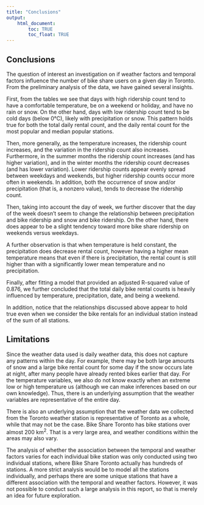 ```yaml
---
title: "Conclusions"
output: 
    html_document: 
        toc: TRUE
        toc_float: TRUE
---
```


## Conclusions
The question of interest an investigation on if weather factors and temporal factors influence the number of bike share users on a given day in Toronto. From the preliminary analysis of the data, we have gained several insights. 

First, from the tables we see that days with high ridership count tend to have a comfortable temperature, be on a weekend or holiday, and have no rain or snow. On the other hand, days with low ridership count tend to be cold days (below 0°C), likely with precipitation or snow. This pattern holds true for both the total daily rental count, and the daily rental count for the most popular and median popular stations.

Then, more generally, as the temperature increases, the ridership count increases, and the variation in the ridership count also increases. Furthermore, in the summer months the ridership count increases (and has higher variation), and in the winter months the ridership count decreases (and has lower variation). Lower ridership counts appear evenly spread between weekdays and weekends, but higher ridership counts occur more often in weekends. In addition, both the occurrence of snow and/or precipitation (that is, a nonzero value), tends to decrease the ridership count. 

Then, taking into account the day of week, we further discover that the day of the week doesn't seem to change the relationship between precipitation and bike ridership and snow and bike ridership. On the other hand, there does appear to be a slight tendency toward more bike share ridership on weekends versus weekdays.

A further observation is that when temperature is held constant, the precipitation does decrease rental count, however having a higher mean temperature means that even if there is precipitation, the rental count is still higher than with a significantly lower mean temperature and no precipitation.

Finally, after fitting a model that provided an adjusted R-squared value of 0.876, we further concluded that the total daily bike rental counts is heavily influenced by temperature, precipitation, date, and being a weekend.

In addition, notice that the relationships discussed above appear to hold true even when we consider the bike rentals for an individual station instead of the sum of all stations. 

## Limitations
Since the weather data used is daily weather data, this does not capture any patterns within the day. For example, there may be both large amounts of snow and a large bike rental count for some day if the snow occurs late at night, after many people have already rented bikes earlier that day. For the temperature variables, we also do not know exactly when an extreme low or high temperature us (although we can make inferences based on our own knowledge). Thus, there is an underlying assumption that the weather variables are representative of the entire day. 

There is also an underlying assumption that the weather data we collected from the Toronto weather station is representative of Toronto as a whole, while that may not be the case. Bike Share Toronto has bike stations over almost 200 km<sup>2</sup>. That is a very large area, and weather conditions within the areas may also vary. 

The analysis of whether the association between the temporal and weather factors varies for each individual bike station was only conducted using two individual stations, where Bike Share Toronto actually has hundreds of stations. A more strict analysis would be to model all the stations individually, and perhaps there are some unique stations that have a different association with the temporal and weather factors. However, it was not possible to conduct such a large analysis in this report, so that is merely an idea for future exploration. 





